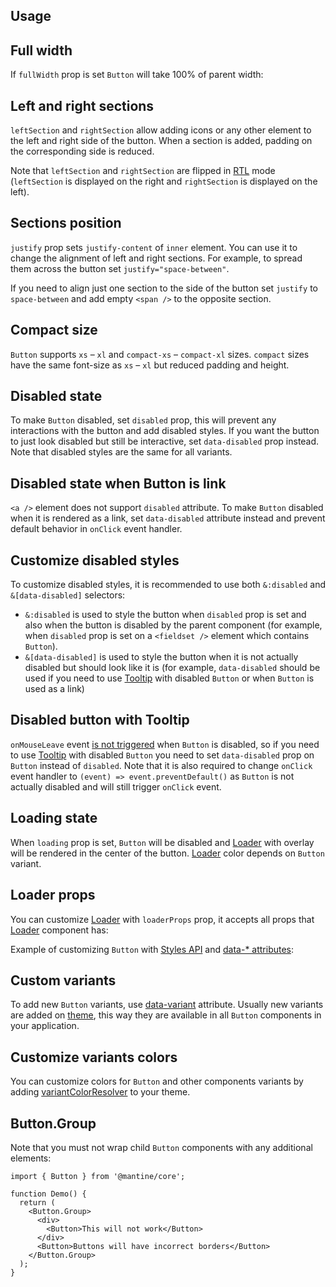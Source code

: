 

## Usage

<Demo data={ButtonDemos.configurator} />

## Full width

If `fullWidth` prop is set `Button` will take 100% of parent width:

<Demo data={ButtonDemos.fullWidth} />

## Left and right sections

`leftSection` and `rightSection` allow adding icons or any other element to the left and right side of the button.
When a section is added, padding on the corresponding side is reduced.

Note that `leftSection` and `rightSection` are flipped in [RTL](/styles/rtl) mode
(`leftSection` is displayed on the right and `rightSection` is displayed on the left).

<Demo data={ButtonDemos.sections} />

## Sections position

`justify` prop sets `justify-content` of `inner` element. You can use it to change the alignment of
left and right sections. For example, to spread them across the button set `justify="space-between"`.

If you need to align just one section to the side of the button set `justify` to `space-between`
and add empty `<span />` to the opposite section.

<Demo data={ButtonDemos.sectionsJustify} />

## Compact size

`Button` supports `xs` – `xl` and `compact-xs` – `compact-xl` sizes. `compact` sizes have
the same font-size as `xs` – `xl` but reduced padding and height.

<Demo data={ButtonDemos.compact} />

<Gradient component="Button" />

<Demo data={ButtonDemos.gradient} />

## Disabled state

To make `Button` disabled, set `disabled` prop, this will prevent any interactions with the button
and add disabled styles. If you want the button to just look disabled but still be interactive,
set `data-disabled` prop instead. Note that disabled styles are the same for all variants.

<Demo data={ButtonDemos.disabled} />

## Disabled state when Button is link

`<a />` element does not support `disabled` attribute. To make `Button` disabled when it is
rendered as a link, set `data-disabled` attribute instead and prevent default behavior in
`onClick` event handler.

<Demo data={ButtonDemos.disabledLink} />

## Customize disabled styles

To customize disabled styles, it is recommended to use both `&:disabled` and `&[data-disabled]`
selectors:

- `&:disabled` is used to style the button when `disabled` prop is set and
  also when the button is disabled by the parent component (for example, when `disabled` prop is set on a
  `<fieldset />` element which contains `Button`).
- `&[data-disabled]` is used to style the button when it is not actually disabled but should look like
  it is (for example, `data-disabled` should be used if you need to use [Tooltip](/core/tooltip) with disabled `Button`
  or when `Button` is used as a link)

<Demo data={ButtonDemos.disabledStyles} />

## Disabled button with Tooltip

`onMouseLeave` event [is not triggered](https://github.com/facebook/react/issues/18753) when `Button` is disabled, so if you need to use
[Tooltip](/core/tooltip) with disabled `Button` you need to set `data-disabled` prop on `Button`
instead of `disabled`. Note that it is also required to change `onClick` event handler to
`(event) => event.preventDefault()` as `Button` is not actually disabled and will still trigger
`onClick` event.

<Demo data={ButtonDemos.disabledTooltip} />

## Loading state

When `loading` prop is set, `Button` will be disabled and [Loader](/core/loader) with overlay will be rendered
in the center of the button. [Loader](/core/loader) color depends on `Button` variant.

<Demo data={ButtonDemos.loading} />

## Loader props

You can customize [Loader](/core/loader) with `loaderProps` prop, it accepts all props that
[Loader](/core/loader) component has:

<Demo data={ButtonDemos.loaderProps} />

<StylesApiSelectors component="Button" />

<Demo data={ButtonDemos.stylesApi} />

Example of customizing `Button` with [Styles API](/styles/styles-api) and [data-\* attributes](/styles/data-attributes):

<Demo data={StylesDemos.dataAttributes} />

## Custom variants

To add new `Button` variants, use [data-variant](/styles/variants-sizes) attribute.
Usually new variants are added on [theme](/theming/theme-object), this way they are
available in all `Button` components in your application.

<Demo data={ButtonDemos.customVariant} />

## Customize variants colors

You can customize colors for `Button` and other components variants by adding
[variantColorResolver](/theming/colors#colors-variant-resolver) to your theme.

<Demo data={ThemingDemos.variantColorsResolver} />

<AutoContrast component="Button" />

<Demo data={ButtonDemos.autoContrast} />

## Button.Group

<Demo data={ButtonDemos.group} />

Note that you must not wrap child `Button` components with any additional elements:

```tsx
import { Button } from '@mantine/core';

function Demo() {
  return (
    <Button.Group>
      <div>
        <Button>This will not work</Button>
      </div>
      <Button>Buttons will have incorrect borders</Button>
    </Button.Group>
  );
}
```

<Polymorphic
  defaultElement="button"
  changeToElement="a"
  component="Button"
  withNext
/>

<GetElementRef component="Button" refType="button" />
